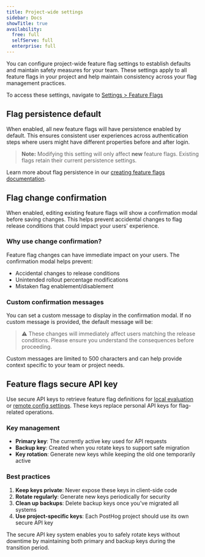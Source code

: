 ```yaml
---
title: Project-wide settings
sidebar: Docs
showTitle: true
availability:
  free: full
  selfServe: full
  enterprise: full
---
```


You can configure project-wide feature flag settings to establish defaults and maintain safety measures for your team. These settings apply to all feature flags in your project and help maintain consistency across your flag management practices.

To access these settings, navigate to [Settings > Feature Flags](https://app.posthog.com/settings/project-feature-flags)

## Flag persistence default

When enabled, all new feature flags will have persistence enabled by default. This ensures consistent user experiences across authentication steps where users might have different properties before and after login.

> **Note:** Modifying this setting will only affect **new** feature flags. Existing flags retain their current persistence settings.

Learn more about flag persistence in our [creating feature flags documentation](/docs/feature-flags/creating-feature-flags#persisting-feature-flags-across-authentication-steps).

## Flag change confirmation

When enabled, editing existing feature flags will show a confirmation modal before saving changes. This helps prevent accidental changes to flag release conditions that could impact your users' experience.

### Why use change confirmation?

Feature flag changes can have immediate impact on your users. The confirmation modal helps prevent:

- Accidental changes to release conditions
- Unintended rollout percentage modifications
- Mistaken flag enablement/disablement

### Custom confirmation messages

You can set a custom message to display in the confirmation modal. If no custom message is provided, the default message will be:

> ⚠️ These changes will immediately affect users matching the release conditions. Please ensure you understand the consequences before proceeding.

Custom messages are limited to 500 characters and can help provide context specific to your team or project needs.

## Feature flags secure API key

Use secure API keys to retrieve feature flag definitions for [local evaluation](/docs/feature-flags/local-evaluation) or [remote config settings](/docs/feature-flags/remote-config). These keys replace personal API keys for flag-related operations.

### Key management

- **Primary key**: The currently active key used for API requests
- **Backup key**: Created when you rotate keys to support safe migration
- **Key rotation**: Generate new keys while keeping the old one temporarily active

### Best practices

1. **Keep keys private**: Never expose these keys in client-side code
2. **Rotate regularly**: Generate new keys periodically for security
3. **Clean up backups**: Delete backup keys once you've migrated all systems
4. **Use project-specific keys**: Each PostHog project should use its own secure API key

The secure API key system enables you to safely rotate keys without downtime by maintaining both primary and backup keys during the transition period.